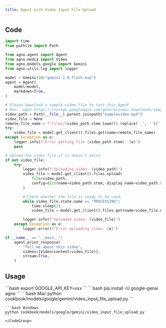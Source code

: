 ```yaml
---
title: Agent with Video Input File Upload
---
```


## Code

```python cookbook/models/google/gemini/video_input_file_upload.py
import time
from pathlib import Path

from agno.agent import Agent
from agno.media import Video
from agno.models.google import Gemini
from agno.utils.log import logger

model = Gemini(id="gemini-2.0-flash-exp")
agent = Agent(
    model=model,
    markdown=True,
)

# Please download a sample video file to test this Agent
# Run: `wget https://storage.googleapis.com/generativeai-downloads/images/GreatRedSpot.mp4` to download a sample video
video_path = Path(__file__).parent.joinpath("samplevideo.mp4")
video_file = None
remote_file_name = f"files/{video_path.stem.lower().replace('_', '')}"
try:
    video_file = model.get_client().files.get(name=remote_file_name)
except Exception as e:
    logger.info(f"Error getting file {video_path.stem}: {e}")
    pass

# Upload the video file if it doesn't exist
if not video_file:
    try:
        logger.info(f"Uploading video: {video_path}")
        video_file = model.get_client().files.upload(
            file=video_path,
            config=dict(name=video_path.stem, display_name=video_path.stem),
        )

        # Check whether the file is ready to be used.
        while video_file.state.name == "PROCESSING":
            time.sleep(2)
            video_file = model.get_client().files.get(name=video_file.name)

        logger.info(f"Uploaded video: {video_file}")
    except Exception as e:
        logger.error(f"Error uploading video: {e}")

if __name__ == "__main__":
    agent.print_response(
        "Tell me about this video",
        videos=[Video(content=video_file)],
        stream=True,
    )
```

## Usage

<Steps>
  <Snippet file="create-venv-step.mdx" />

  <Step title="Set your API key">
    ```bash
    export GOOGLE_API_KEY=xxx
    ```
  </Step>

  <Step title="Install libraries">
    ```bash
    pip install -U google-genai agno
    ```
  </Step>

  <Step title="Run Agent">
    <CodeGroup>
    ```bash Mac
    python cookbook/models/google/gemini/video_input_file_upload.py
    ```

    ```bash Windows
    python cookbook/models/google/gemini/video_input_file_upload.py
    ```
    </CodeGroup>
  </Step>
</Steps> 